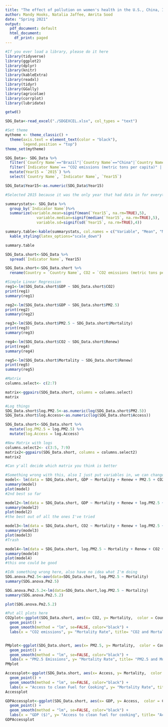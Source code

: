 ```yaml
---
title: "The effect of pollution on women's health in the U.S., China, India, Brazil, and Russia"
author: Mandy Hooks, Natalia Jaffee, Amrita Sood
date: "Spring 2021"
output:
  pdf_document: default
  html_document:
    df_print: paged
---
```


```r
#If you ever load a library, please do it here
library(tidyverse)
library(ggplot2)
library(dplyr)
library(knitr)
library(kableExtra)
library(readxl)
library(tidyr)
library(GGally)
library(agricolae)
library(corrplot)
library(lubridate)

getwd()

SDG_Data<-read_excel("./SDGEXCEL.xlsx", col_types = "text")

#Set theme
mytheme <- theme_classic() +
  theme(axis.text = element_text(color = "black"), 
        legend.position = "top")
theme_set(mytheme)

SDG_Data<- SDG_Data %>%
  filter(`Country Name`=="Brazil"|`Country Name`=="China"|`Country Name`=="United States" | `Country Name`== "Russian Federation" |`Country Name`=="India" | `Country Name` == "Canada" | `Country Name`== "Argentina" | `Country Name`=="Chile" | `Country Name`== "Japan"| `Country Name`== "Germany" | `Country Name`=="Nigeria"| `Country Name`== "Saudi Arabia"| `Country Name`=="Indonesia") %>%
  filter(`Indicator Name`== "CO2 emissions (metric tons per capita)" | `Indicator Name`=="PM2.5 air pollution, mean annual exposure (micrograms per cubic meter)" |`Indicator Name`=="Renewable electricity output (% of total electricity output)"| `Indicator Name`=="Mortality from CVD, cancer, diabetes or CRD between exact ages 30 and 70, female (%)"|`Indicator Name`=="GDP per capita (current US$)"| `Indicator Name` == "Access to clean fuels and technologies for cooking (% of population)") %>%
  mutate(Year15 = `2015`) %>%
  select(`Country Name`, `Indicator Name`, `Year15`) 

SDG_Data$Year15<-as.numeric(SDG_Data$Year15)

#Selected 2015 because it was the only year that had data in for everything
```




```r
summarystats<- SDG_Data %>%
  group_by(`Indicator Name`)%>%
  summarize(variable.mean=signif(mean(`Year15`, na.rm=TRUE),5),
              variable.median=signif(median(`Year15`, na.rm=TRUE),5),
              variable.sd=signif(sd(`Year15`, na.rm=TRUE),4))

summary.table<-kable(summarystats, col.names = c("Variable", "Mean", "Median", "Standard Deviation"), caption = "Summary Statistics of Variables in Countries") %>%
  kable_styling(latex_options="scale_down")

summary.table

```




























```r
SDG_Data.short<-SDG_Data %>%
  spread(`Indicator Name`, Year15)

```

```r

SDG_Data.short<-SDG_Data.short %>%
  rename(Country = `Country Name`, CO2 = `CO2 emissions (metric tons per capita)`, Mortality = `Mortality from CVD, cancer, diabetes or CRD between exact ages 30 and 70, female (%)`, GDP = `GDP per capita (current US$)`, PM2.5 = `PM2.5 air pollution, mean annual exposure (micrograms per cubic meter)`, Renew = `Renewable electricity output (% of total electricity output)`, Access = `Access to clean fuels and technologies for cooking (% of population)`)

```










```r
#Simple Linear Regression
reg1<-lm(SDG_Data.short$GDP ~ SDG_Data.short$CO2)
print(reg1)
summary(reg1)

reg2<-lm(SDG_Data.short$GDP ~ SDG_Data.short$PM2.5)
print(reg2)
summary(reg2)

reg3<-lm(SDG_Data.short$PM2.5 ~ SDG_Data.short$Mortality)
print(reg3)
summary(reg3)

reg4<-lm(SDG_Data.short$CO2 ~ SDG_Data.short$Renew)
print(reg4)
summary(reg4)

reg5<-lm(SDG_Data.short$Mortality ~ SDG_Data.short$Renew)
print(reg5)
summary(reg5)

#Matrix
columns.select<- c(2:7)

matrix<-ggpairs(SDG_Data.short, columns = columns.select)
matrix

#Log things
SDG_Data.short$log.PM2.5<-as.numeric(log(SDG_Data.short$PM2.5))
SDG_Data.short$log.Access<-as.numeric(log(SDG_Data.short$Access))

SDG_Data.short<-SDG_Data.short %>%
  mutate(log.PM2.5 = log.PM2.5) %>%
  mutate(log.Access = log.Access)

#New Matrix with logs
columns.select2<- c(3:5, 7:9)
matrix2<-ggpairs(SDG_Data.short, columns = columns.select2)
matrix2

#Can y'all decide which matrix you think is better

#Something wrong with this, also I just put variables in, we can change them
model<- lm(data = SDG_Data.short, GDP ~ Mortality + Renew + PM2.5 + CO2 +Access)
summary(model)
plot(model)
#2nd best so far

model2<-lm(data = SDG_Data.short, GDP ~ Mortality + Renew + log.PM2.5 + CO2 +log.Access)
summary(model2)
plot(model2)
#the best out of all the ones I've tried

model3<-lm(data = SDG_Data.short, CO2 ~ Mortality + Renew + log.PM2.5 + GDP +log.Access)
summary(model3)
plot(model3)
#Trash

model4<-lm(data = SDG_Data.short, log.PM2.5 ~ Mortality + Renew + CO2 + log.Access + GDP)
summary(model4)
plot(model4)
#this one could be good
```



```r

#Idk something wrong here, also have no idea what I'm doing
SDG.anova.Pm2.5<-aov(data=SDG_Data.short, log.PM2.5 ~ Mortality)
summary(SDG.anova.Pm2.5)

SDG.anova.Pm2.5.2<-lm(data=SDG_Data.short,log.PM2.5 ~ Mortality)
summary(SDG.anova.Pm2.5.2)

plot(SDG.anova.Pm2.5.2)

```

```r
#Put all plots here
CO2plot<-ggplot(SDG_Data.short, aes(x= CO2, y= Mortality,  color = Country)) +
  geom_point() +
  geom_smooth(method = "lm", se=FALSE, color="black") +
  labs(x = "CO2 emissions", y= "Mortality Rate", title= "CO2 and Mortality")


PMplot<-ggplot(SDG_Data.short, aes(x= PM2.5, y= Mortality,  color = Country)) +
  geom_point() +
  geom_smooth(method = "lm", se=FALSE, color="black") +
  labs(x = "PM2.5 Emissions", y= "Mortality Rate", title= "PM2.5 and Mortality")
PMplot

Accessplot<-ggplot(SDG_Data.short, aes(x= Access, y= Mortality,  color = Country)) +
  geom_point() +
  geom_smooth(method = "lm", se=FALSE, color="black") +
  labs(x = "Access to clean Fuel for Cooking", y= "Mortality Rate", title= "Access to Clean Cooking Fuels and Mortality")
Accessplot

GDPAccessplot<-ggplot(SDG_Data.short, aes(x= GDP, y= Access,  color = Country)) +
  geom_point() +
  geom_smooth(method = "lm", se=FALSE, color="black") +
  labs(x = "GDP ($)", y= "Access to clean fuel for cooking", title= "Access to Clean Cooking Fuels and GDP")
GDPAccessplot
```
